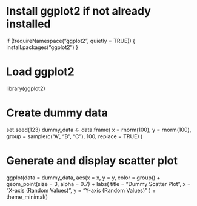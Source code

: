 # Install ggplot2 if not already installed
if (!requireNamespace("ggplot2", quietly = TRUE)) {
  install.packages("ggplot2")
}

# Load ggplot2
library(ggplot2)

# Create dummy data
set.seed(123)
dummy_data <- data.frame(
  x = rnorm(100),
  y = rnorm(100),
  group = sample(c("A", "B", "C"), 100, replace = TRUE)
)

# Generate and display scatter plot
ggplot(data = dummy_data, aes(x = x, y = y, color = group)) +
  geom_point(size = 3, alpha = 0.7) +
  labs(
    title = "Dummy Scatter Plot",
    x = "X-axis (Random Values)",
    y = "Y-axis (Random Values)"
  ) +
  theme_minimal()
